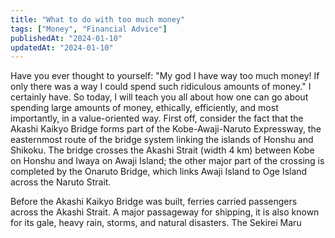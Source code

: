 ```yaml
---
title: "What to do with too much money"
tags: ["Money", "Financial Advice"]
publishedAt: "2024-01-10"
updatedAt: "2024-01-10"
---
```


Have you ever thought to yourself: "My god I have way too much money! If only there was a way I could spend such ridiculous amounts of money." I certainly have. So today, I will teach you all about how one can go about spending large amounts of money, ethically, efficiently, and most importantly, in a value-oriented way. First off, consider the fact that the Akashi Kaikyo Bridge forms part of the Kobe-Awaji-Naruto Expressway, the easternmost route of the bridge system linking the islands of Honshu and Shikoku. The bridge crosses the Akashi Strait (width 4 km) between Kobe on Honshu and Iwaya on Awaji Island; the other major part of the crossing is completed by the Onaruto Bridge, which links Awaji Island to Oge Island across the Naruto Strait.

Before the Akashi Kaikyo Bridge was built, ferries carried passengers across the Akashi Strait. A major passageway for shipping, it is also known for its gale, heavy rain, storms, and natural disasters. The Sekirei Maru